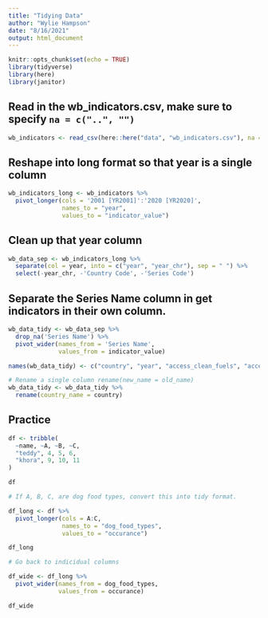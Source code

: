 ```yaml
---
title: "Tidying Data"
author: "Wylie Hampson"
date: "8/16/2021"
output: html_document
---
```


```r
knitr::opts_chunk$set(echo = TRUE)
library(tidyverse)
library(here)
library(janitor)
```

## Read in the wb_indicators.csv, make sure to specify `na = c("..", "")`

```r
wb_indicators <- read_csv(here::here("data", "wb_indicators.csv"), na = c("..", ""))
```

## Reshape into long format so that year is a single column

```r
wb_indicators_long <- wb_indicators %>%
  pivot_longer(cols = '2001 [YR2001]':'2020 [YR2020]',
               names_to = "year",
               values_to = "indicator_value")
```

## Clean up that year column

```r
wb_data_sep <- wb_indicators_long %>% 
  separate(col = year, into = c("year", "year_chr"), sep = " ") %>% 
  select(-year_chr, -'Country Code', -'Series Code')
```

## Separate the Series Name column in get indicators in their own column.

```r
wb_data_tidy <- wb_data_sep %>% 
  drop_na('Series Name') %>% 
  pivot_wider(names_from = 'Series Name',
              values_from = indicator_value)

names(wb_data_tidy) <- c("country", "year", "access_clean_fuels", "access_electricity", "co2_emissions", "fossil_fuel_cons", "water_stress")

# Rename a single column rename(new_name = old_name)
wb_data_tidy <- wb_data_tidy %>% 
  rename(country_name = country)
```





## Practice

```r
df <- tribble(
  ~name, ~A, ~B, ~C,
  "teddy", 4, 5, 6,
  "khora", 9, 10, 11
)

df

# If A, B, C, are dog food types, convert this into tidy format.

df_long <- df %>%
  pivot_longer(cols = A:C,
               names_to = "dog_food_types",
               values_to = "occurance")

df_long

# Go back to indicidual columns

df_wide <- df_long %>% 
  pivot_wider(names_from = dog_food_types,
              values_from = occurance)

df_wide
```












